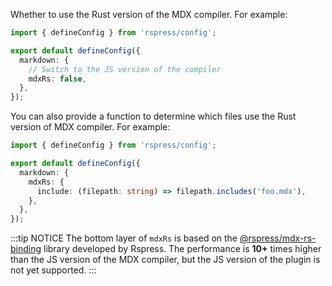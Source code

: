 Whether to use the Rust version of the MDX compiler. For example:

```ts title="rspress.config.ts"
import { defineConfig } from 'rspress/config';

export default defineConfig({
  markdown: {
    // Switch to the JS version of the compiler
    mdxRs: false,
  },
});
```

You can also provide a function to determine which files use the Rust version of MDX compiler. For example:

```ts title="rspress.config.ts"
import { defineConfig } from 'rspress/config';

export default defineConfig({
  markdown: {
    mdxRs: {
      include: (filepath: string) => filepath.includes('foo.mdx'),
    },
  },
});
```

:::tip NOTICE
The bottom layer of `mdxRs` is based on the [@rspress/mdx-rs-binding](https://github.com/web-infra-dev/mdx-rs) library developed by Rspress. The performance is **10+** times higher than the JS version of the MDX compiler, but the JS version of the plugin is not yet supported.
:::

